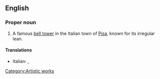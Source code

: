 ==English==
{{wikipedia}}
===Proper noun===
{{en-proper noun|sg=[[leaning|Leaning]] [[tower|Tower]] of [[Pisa]]}}

# A famous [[bell tower]] in the Italian town of [[Pisa]], known for its irregular lean.

====Translations====
{{trans-top|the tower}}
* Italian: {{t|it|torre pendente di Pisa|f}}, {{t|it|torre pendente|f}}
{{trans-mid}}
{{trans-bottom}}

[[Category:Artistic works]]